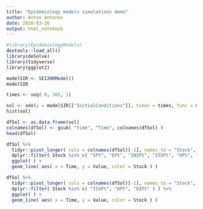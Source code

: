 ```yaml
---
title: "Epidemiology models simulations demo"
author: Anton Antonov
date: 2020-03-26
output: html_notebook
---
```


```r
#library(EpidemiologyModels)
devtools::load_all()
library(deSolve)
library(tidyverse)
library(ggplot2)
```

```r
modelSIR <- SEI2HRModel()
modelSIR
```

```r
times <- seq( 0, 365, 1)
```

```r
sol <- ode(y = modelSIR[["InitialConditions"]], times = times, func = modelSIR[["RHSFunction"]], parms = modelSIR[["RateRules"]], method = "rk4" )
hist(sol)
```

```r
dfSol <- as.data.frame(sol)
colnames(dfSol) <- gsub( "time", "Time", colnames(dfSol) )
head(dfSol)
```


```r
dfSol %>% 
  tidyr::pivot_longer( cols = colnames(dfSol)[-1], names_to = "Stock", values_to = "Value" ) %>%
  dplyr::filter( Stock %in% c( "SPt", "EPt", "INSPt", "ISSPt", "HPt", "RPt", "DIPt" ) ) %>% 
  ggplot( ) +
  geom_line( aes( x = Time, y = Value, color = Stock ) )
```



```r
dfSol %>% 
  tidyr::pivot_longer( cols = colnames(dfSol)[-1], names_to = "Stock", values_to = "Value" ) %>%
  dplyr::filter( Stock %in% c( "ISSPt", "HPt", "DIPt" ) ) %>% 
  ggplot( ) +
  geom_line( aes( x = Time, y = Value, color = Stock ) )
```
